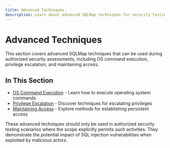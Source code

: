 ```yaml
---
title: Advanced Techniques
description: Learn about advanced SQLMap techniques for security testing
---
```


# Advanced Techniques

This section covers advanced SQLMap techniques that can be used during authorized security assessments, including OS command execution, privilege escalation, and maintaining access.

## In This Section

- [OS Command Execution](/docs/sqlmap/advanced-techniques/os-command-execution) - Learn how to execute operating system commands
- [Privilege Escalation](/docs/sqlmap/advanced-techniques/privilege-escalation) - Discover techniques for escalating privileges
- [Maintaining Access](/docs/sqlmap/advanced-techniques/maintaining-access) - Explore methods for establishing persistent access

These advanced techniques should only be used in authorized security testing scenarios where the scope explicitly permits such activities. They demonstrate the potential impact of SQL injection vulnerabilities when exploited by malicious actors.
